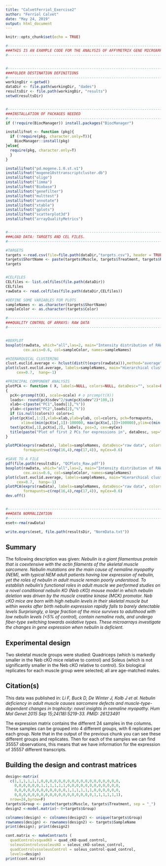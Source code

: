 ```yaml
---
title: "CalvetFerriol_Exercise2"
author: "Ferriol Calvet"
date: "May 24, 2019"
output: html_document
---
```


```r
knitr::opts_chunk$set(echo = TRUE)
```



```r
#---------------------------------------------------------------------------------------------
###THIS IS AN EXAMPLE CODE FOR THE ANALYSIS OF AFFYMETRIX GENE MICROARRAYS
#---------------------------------------------------------------------------------------------


#---------------------------------------------------------------------------------------------
###FOLDER DESTINATION DEFINITIONS
#---------------------------------------------------------------------------------------------
workingDir <-getwd()
dataDir <- file.path(workingDir, "dades")
resultsDir <- file.path(workingDir, "results")
setwd(resultsDir)


#---------------------------------------------------------------------------------------------
###INSTALLATION OF PACKAGES NEEDED
#---------------------------------------------------------------------------------------------
if (!require(BiocManager)) install.packages("BiocManager")

installifnot <- function (pkg){
  if (!require(pkg, character.only=T)){
    BiocManager::install(pkg)
}else{
  require(pkg, character.only=T)
  }
}

installifnot("pd.mogene.1.0.st.v1")
installifnot("mogene10sttranscriptcluster.db")
installifnot("oligo")
installifnot("limma")
installifnot("Biobase")
installifnot("genefilter")
installifnot("multtest")
installifnot("annotate")
installifnot("xtable")
installifnot("gplots")
installifnot("scatterplot3d")
installifnot("arrayQualityMetrics")


#---------------------------------------------------------------------------------------------
###LOAD DATA: TARGETS AND CEL FILES. 
#---------------------------------------------------------------------------------------------

#TARGETS
targets <-read.csv(file=file.path(dataDir,"targets.csv"), header = TRUE, sep="\t") 
targets$ShortName <- paste(targets$Muscle, targets$Treatment, targets$Replicate, sep = "_")
targets


#CELFILES
CELfiles <- list.celfiles(file.path(dataDir))
CELfiles
rawData <- read.celfiles(file.path(dataDir,CELfiles))

#DEFINE SOME VARIABLES FOR PLOTS
sampleNames <- as.character(targets$ShortName)
sampleColor <- as.character(targets$Color)
```


```r
#---------------------------------------------------------------------------------------------
###QUALITY CONTROL OF ARRAYS: RAW DATA
#---------------------------------------------------------------------------------------------


#BOXPLOT
boxplot(rawData, which="all",las=2, main="Intensity distribution of RAW data", 
        cex.axis=0.6, col=sampleColor, names=sampleNames)

#HIERARQUICAL CLUSTERING
clust.euclid.average <- hclust(dist(t(exprs(rawData))),method="average")
plot(clust.euclid.average, labels=sampleNames, main="Hierarchical clustering of RawData", 
     cex=0.7,  hang=-1)

#PRINCIPAL COMPONENT ANALYSIS
plotPCA <- function ( X, labels=NULL, colors=NULL, dataDesc="", scale=FALSE, formapunts=NULL, myCex=0.8,...)
{
  pcX<-prcomp(t(X), scale=scale) # o prcomp(t(X))
  loads<- round(pcX$sdev^2/sum(pcX$sdev^2)*100,1)
  xlab<-c(paste("PC1",loads[1],"%"))
  ylab<-c(paste("PC2",loads[2],"%"))
  if (is.null(colors)) colors=1
  plot(pcX$x[,1:2],xlab=xlab,ylab=ylab, col=colors, pch=formapunts, 
       xlim=c(min(pcX$x[,1])-100000, max(pcX$x[,1])+100000),ylim=c(min(pcX$x[,2])-100000, max(pcX$x[,2])+100000))
  text(pcX$x[,1],pcX$x[,2], labels, pos=3, cex=myCex)
  title(paste("Plot of first 2 PCs for expressions in", dataDesc, sep=" "), cex=0.8)
}

plotPCA(exprs(rawData), labels=sampleNames, dataDesc="raw data", colors=sampleColor,
        formapunts=c(rep(16,4),rep(17,4)), myCex=0.6)

#SAVE TO A FILE
pdf(file.path(resultsDir, "QCPlots_Raw.pdf"))
boxplot(rawData, which="all",las=2, main="Intensity distribution of RAW data", 
        cex.axis=0.6, col=sampleColor, names=sampleNames)
plot(clust.euclid.average, labels=sampleNames, main="Hierarchical clustering of samples of RawData", 
     cex=0.7,  hang=-1)
plotPCA(exprs(rawData), labels=sampleNames, dataDesc="raw data", colors=sampleColor,
        formapunts=c(rep(16,4),rep(17,4)), myCex=0.6)
dev.off()


#---------------------------------------------------------------------------------------------
###DATA NORMALIZATION
#---------------------------------------------------------------------------------------------
eset<-rma(rawData)

write.exprs(eset, file.path(resultsDir, "NormData.txt"))

```

## Summary
The following description was given: *Nebulin is a giant filamentous protein that is coextensive with the actin filaments of the skeletal muscle sarcomere. Nebulin mutations are the main cause of nemaline myopathy (NEM), with typical NEM adult patients having low expression of nebulin, yet the roles of nebulin in adult muscle remain poorly understood. To establish nebulin’s functional roles in adult muscle we performed studies on a novel conditional nebulin KO (Neb cKO) mouse model in which nebulin deletion was driven by the muscle creatine kinase (MCK) promotor. Neb cKO mice are born with high nebulin levels in their skeletal muscle but within weeks after birth nebulin expression rapidly falls to barely detectable levels Surprisingly, a large fraction of the mice survives to adulthood with low nebulin levels (<5% of control), contain nemaline rods, and undergo fiber-type switching towards oxidative types. These microarrays investigate the changes in gene expression when nebulin is deficient.*

## Experimental design
Two skeletal muscle groups were studied: Quadriceps (which is markedly smaller in the Neb cKO mice relative to control) and Soleus (which is not significantly smaller in the Neb cKO relative to control). Six biological replicates for each muscle group were selected; all are age-matched males.

## Citation(s)
This data was published in: 
*Li F, Buck D, De Winter J, Kolb J et al. Nebulin deficiency in adult muscle causes sarcomere defects and muscle-type-dependent changes in trophicity: novel insights in nemaline myopathy. Hum Mol Genet 2015 Sep 15;24(18):5219-33. PMID: 26123491*

The expression matrix contains the different 24 samples in the columns. These samples can be grouped into 4 different groups, with 6 replicates per each group. Note that in the output of the previous chunk you can see these different groups and replicates.
Then for each of the samples we can find 35557 observations, this means that we have information for the expression of 35557 different transcripts.

## Building the design and contrast matrices
```r
design<-matrix(
  c(1,1,1,1,1,1,0,0,0,0,0,0,0,0,0,0,0,0,0,0,0,0,0,0,
    0,0,0,0,0,0,1,1,1,1,1,1,0,0,0,0,0,0,0,0,0,0,0,0,
    0,0,0,0,0,0,0,0,0,0,0,0,1,1,1,1,1,1,0,0,0,0,0,0,
    0,0,0,0,0,0,0,0,0,0,0,0,0,0,0,0,0,0,1,1,1,1,1,1),
  nrow=24,byrow=F)
targets$Group <- paste(targets$Muscle, targets$Treatment, sep = "_")
design2 <-model.matrix(~ 0+targets$Group)

colnames(design) <- colnames(design2) <- unique(targets$Group)
rownames(design) <- rownames(design2) <- targets$SampleName 
print(design); print(design2)
```
```r
cont.matrix <- makeContrasts (
  quadControlvsquadKO = quad_cKO-quad_control,
  soleusControlvssoleusKO = soleus_cKO-soleus_control,
  quadControlvssoleusControl = soleus_control-quad_control,
  levels=design)
print(cont.matrix)
```
